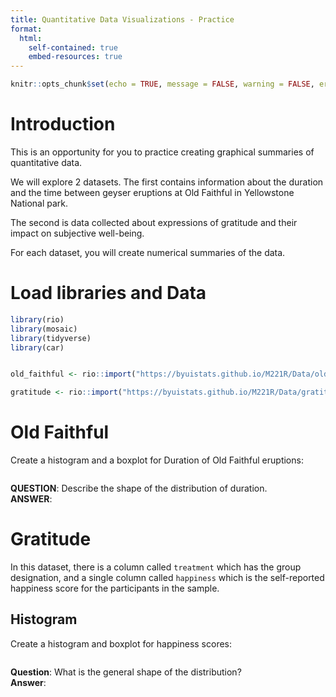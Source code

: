```yaml
---
title: Quantitative Data Visualizations - Practice
format:
  html:
    self-contained: true
    embed-resources: true
---
```

```r
knitr::opts_chunk$set(echo = TRUE, message = FALSE, warning = FALSE, error = TRUE)
```

# Introduction

This is an opportunity for you to practice creating graphical summaries of quantitative data.  

We  will explore 2 datasets.  The first contains information about the duration and the time between geyser eruptions at Old Faithful in Yellowstone National park.  

The second is data collected about expressions of gratitude and their impact on subjective well-being.  

For each dataset, you will create numerical summaries of the data.  


# Load libraries and Data
```r

library(rio)
library(mosaic)
library(tidyverse)
library(car)


old_faithful <- rio::import("https://byuistats.github.io/M221R/Data/old_faithful.xlsx")

gratitude <- rio::import("https://byuistats.github.io/M221R/Data/gratitude.xlsx")

```

# Old Faithful

Create a histogram and a boxplot for Duration of Old Faithful eruptions:  

```r


```

__QUESTION__:  Describe the shape of the distribution of duration.  
__ANSWER__:  



# Gratitude

In this dataset, there is a column called `treatment` which has the group designation, and a single column called `happiness` which is the self-reported happiness score for the participants in the sample.  

## Histogram

Create a histogram and boxplot for happiness scores:  

```r


```

__Question__: What is the general shape of the distribution?  
__Answer__:  



